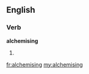 ==English==

===Verb===
'''alchemising'''

# {{present participle of|[[alchemise]]}}

[[fr:alchemising]]
[[my:alchemising]]
